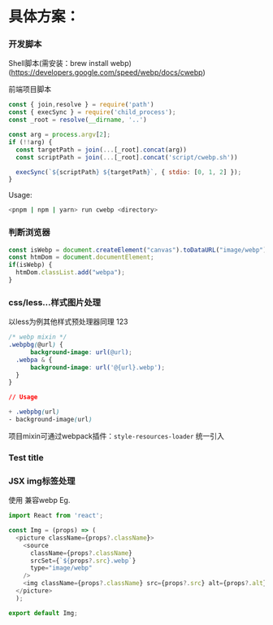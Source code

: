 # 具体方案：

### 开发脚本

Shell脚本(需安装：brew install webp)(https://developers.google.com/speed/webp/docs/cwebp)


前端项目脚本
```javascript
const { join,resolve } = require('path')
const { execSync } = require('child_process');
const _root = resolve(__dirname, '..')

const arg = process.argv[2];
if (!!arg) {
  const targetPath = join(...[_root].concat(arg))
  const scriptPath = join(...[_root].concat('script/cwebp.sh'))

  execSync(`${scriptPath} ${targetPath}`, { stdio: [0, 1, 2] });
}
```
Usage:
```bash
<pnpm | npm | yarn> run cwebp <directory>
```

### 判断浏览器
```javascript
const isWebp = document.createElement("canvas").toDataURL("image/webp").includes("data:image/webp");
const htmDom = document.documentElement;
if(isWebp) {
  htmDom.classList.add("webpa");
}
```

### css/less...样式图片处理
以less为例其他样式预处理器同理
123
```css
/* webp mixin */
.webpbg(@url) {
      background-image: url(@url);
  .webpa & {
      background-image: url('@{url}.webp');
  }
}

// Usage

+ .webpbg(url)
- background-image(url)
```
项目mixin可通过webpack插件：`style-resources-loader` 统一引入

### Test title

### JSX img标签处理
使用 兼容webp
Eg.
```javascript
import React from 'react';

const Img = (props) => (
  <picture className={props?.className}>
    <source
      className={props?.className}
      srcSet={`${props?.src}.webp`}
      type="image/webp"
    />
    <img className={props?.className} src={props?.src} alt={props?.alt} loading="lazy" />
  </picture>
  );

export default Img;

```